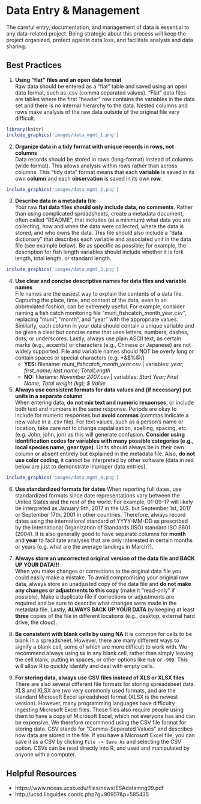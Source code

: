 # Data Entry & Management

The careful entry, documentation, and management of data is essential to any data-related project. Being strategic about this process will keep the project organized, protect against data loss, and facilitate analysis and data sharing.

## Best Practices

1. **Using “flat” files and an open data format**  
Raw data should be entered as a “flat” table and saved using an open data format, such as .csv (comma separated values). “Flat” data files are tables where the first “header” row contains the variables in the data set and there is no internal hierarchy to the data. Nested columns and rows make analysis of the raw data outside of the original file very difficult.

```r
library(knitr)
include_graphics('images/data_mgmt_1.png')
```

2. **Organize data in a tidy format with unique records in rows, not columns**  
Data records should be stored in rows (long-format) instead of columns (wide format). This allows analysis within rows rather than across columns. This “tidy data” format means that each **variable** is saved in its own **column** and each **observation** is saved in its own **row**.

```r
include_graphics('images/data_mgmt_2.png')
```

3. **Describe data in a metadata file**  
Your raw **flat data files should only include data, no comments**. Rather than using complicated spreadsheets, create a metadata document, often called “README”, that includes (at a minimum) what data you are collecting, how and when the data were collected, where the data is stored, and who owns the data. This file should also include a “data dictionary” that describes each variable and associated unit in the data file (see example below). Be as specific as possible; for example, the description for fish length variables should include whether it is fork length, total length, or standard length.

```r
include_graphics('images/data_mgmt_3.png')
```

4. **Use clear and concise descriptive names for data files and variable names**  
File names are the easiest way to explain the contents of a data file. Capturing the place, time, and content of the data, even in an abbreviated fashion, can be extremely useful. For example, consider naming a fish catch monitoring file “muni_fishcatch_month_year.csv”, replacing “muni”, “month”, and “year” with the appropriate values. Similarly, each column in your data should contain a unique variable and be given a clear but concise name that uses letters, numbers, dashes, dots, or underscores. Lastly, always use plain ASCII text, as certain marks (e.g., accents) or characters (e.g., Chinese or Japanese) are not widely supported. File and variable names should NOT be overly long or contain spaces or special characters (e.g. *&$%@/)
    + **YES:** filename: *muni_fishcatch_month_year.csv* | variables: *year; first_name; last.name; TotalLength*
    + **NO:** filename: *November 2007.csv* | variables: *Start Year; First Name; Total weight (kg); $ Value*  
    

5. **Always use consistent formats for data values and (if necessary) put units in a separate column**  
When entering data, **do not mix text and numeric responses**, or include both text and numbers in the same response. Periods are okay to include for numeric responses but **avoid commas** (commas indicate a new value in a .csv file). For text values, such as a person’s name or location, take care not to change capitalization, spelling, spacing, etc. (e.g. John, john, jon) as this will generate confusion. **Consider using identification codes for variables with many possible categories (e.g., local species name, gear type)**. Units should always be in their own column or absent entirely but explained in the metadata file. Also, **do not use color coding**, it cannot be interpreted by other software (data in red below are just to demonstrate improper data entries).

```r
include_graphics('images/data_mgmt_4.png')
```

6. **Use standardized formats for dates**
When reporting full dates, use standardized formats since date representations vary between the United States and the rest of the world. For example, 01-09-17 will likely be interpreted as January 9th, 2017 in the U.S. but September 1st, 2017 or September 17th, 2001 in other countries. Therefore, always record dates using the international standard of YYYY-MM-DD as prescribed by the International Organization of Standards (ISO) standard ISO 8601 (2004). It is also generally good to have separate columns for **month** and **year** to facilitate analyses that are only interested in certain months or years (e.g. what are the average landings in March?).

7. **Always store an uncorrected original version of the data file and BACK UP YOUR DATA!!!**  
When you make changes or corrections to the original data file you could easily make a mistake. To avoid compromising your original raw data, always store an unadjusted copy of the data file and **do not make any changes or adjustments to this copy** (make it “read-only” if possible). Make a duplicate file if corrections or adjustments are required and be sure to describe what changes were made in the metadata file. Lastly, **ALWAYS BACK UP YOUR DATA** by keeping at least **three** copies of the file in different locations (e.g., desktop, external hard drive, the cloud).

8. **Be consistent with blank cells by using NA**
It is common for cells to be blank in a spreadsheet. However, there are many different ways to signify a blank cell, some of which are more difficult to work with. We recommend always using `NA` in any blank cell, rather than simply leaving the cell blank, putting in spaces, or other options like `NaN` or `-999`. This will allow R to quickly identify and deal with empty cells.

9. **For storing data, always use CSV files instead of XLS or XLSX files**
There are also several different file formats for storing spreadsheet data. XLS and XLSX are two very commonly used formats, and are the standard Microsoft Excel spreadsheet format (XLSX is the newest version). However, many programming languages have difficulty ingesting Microsoft Excel files. These files also require people using them to have a copy of Microsoft Excel, which not everyone has and can be expensive. We therefore recommend using the CSV file format for storing data. CSV stands for "Comma-Separated Values" and describes how data are stored in the file. If you have a Microsoft Excel file, you can save it as a CSV by clicking `File -> Save As` and selecting the CSV option. CSVs can be read directly into R, and used and manipulated by anyone with a computer.

## Helpful Resources
+ https://www.nceas.ucsb.edu/files/news/ESAdatamng09.pdf
+ http://ucsd.libguides.com/c.php?g=90957&p=585435